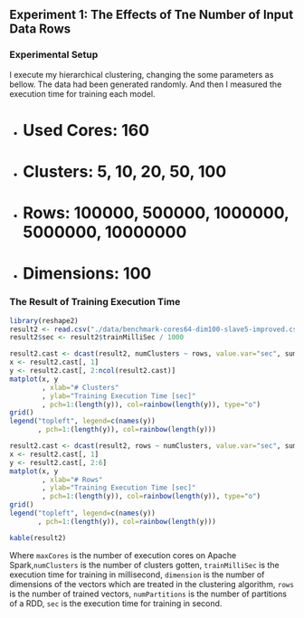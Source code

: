 ## Experiment 1: The Effects of Tne Number of Input Data Rows

### Experimental Setup

I execute my hierarchical clustering, changing the some parameters as bellow.  The data had been generated randomly. And then I measured the execution time for training each model.

- # Used Cores: 160
- # Clusters: 5, 10, 20, 50, 100
- # Rows: 100000, 500000, 1000000, 5000000, 10000000
- # Dimensions: 100

### The Result of Training Execution Time

```r
library(reshape2)
result2 <- read.csv("./data/benchmark-cores64-dim100-slave5-improved.csv")
result2$sec <- result2$trainMilliSec / 1000
```

```r
result2.cast <- dcast(result2, numClusters ~ rows, value.var="sec", sum)
x <- result2.cast[, 1]
y <- result2.cast[, 2:ncol(result2.cast)]
matplot(x, y
        , xlab="# Clusters"
        , ylab="Training Execution Time [sec]"
        , pch=1:(length(y)), col=rainbow(length(y)), type="o")
grid()
legend("topleft", legend=c(names(y))
       , pch=1:(length(y)), col=rainbow(length(y)))
```

```r
result2.cast <- dcast(result2, rows ~ numClusters, value.var="sec", sum)
x <- result2.cast[, 1]
y <- result2.cast[, 2:6]
matplot(x, y
        , xlab="# Rows"
        , ylab="Training Execution Time [sec]"
        , pch=1:(length(y)), col=rainbow(length(y)), type="o")
grid()
legend("topleft", legend=c(names(y))
       , pch=1:(length(y)), col=rainbow(length(y)))
```

```r
kable(result2)
```
Where `maxCores` is the number of execution cores on Apache Spark,`numClusters` is the number of clusters gotten, `trainMilliSec` is the execution time for training in millisecond, `dimension` is the number of dimensions of the vectors which are treated in the clustering algorithm, `rows` is the number of trained vectors, `numPartitions` is the number of partitions of a RDD, `sec` is the execution time for training in second.
